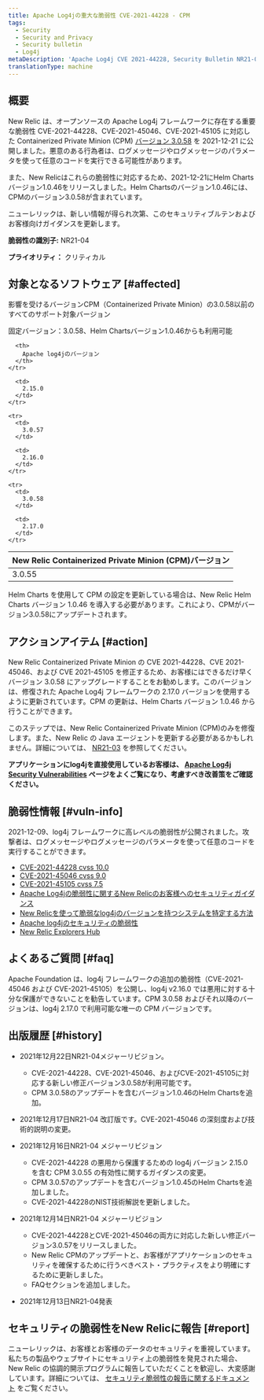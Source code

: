 ```yaml
---
title: Apache Log4jの重大な脆弱性 CVE-2021-44228 - CPM
tags:
  - Security
  - Security and Privacy
  - Security bulletin
  - Log4j
metaDescription: 'Apache Log4j CVE 2021-44228, Security Bulletin NR21-04 (Containerized Private Minions)'
translationType: machine
---
```


## 概要

New Relic は、オープンソースの Apache Log4j フレームワークに存在する重要な脆弱性 CVE-2021-44228、CVE-2021-45046、CVE-2021-45105 に対応した Containerized Private Minion (CPM) [バージョン 3.0.58](/docs/release-notes/synthetics-release-notes/containerized-private-minions-release-notes/containerized-private-minion-cpm-3058/) を 2021-12-21 に公開しました。悪意のある行為者は、ログメッセージやログメッセージのパラメータを使って任意のコードを実行できる可能性があります。

また、New Relicはこれらの脆弱性に対応するため、2021-12-21にHelm Chartsバージョン1.0.46をリリースしました。Helm Chartsのバージョン1.0.46には、CPMのバージョン3.0.58が含まれています。

ニューレリックは、新しい情報が得られ次第、このセキュリティブルテンおよびお客様向けガイダンスを更新します。

**脆弱性の識別子:** NR21-04

**プライオリティ：** クリティカル

## 対象となるソフトウェア [#affected]

影響を受けるバージョンCPM（Containerized Private Minion）の3.0.58以前のすべてのサポート対象バージョン

固定バージョン：3.0.58、Helm Chartsバージョン1.0.46からも利用可能

<table>
  <thead>
    <tr>
      <th>
        New Relic Containerized Private Minion (CPM)バージョン
      </th>

      <th>
        Apache log4jのバージョン
      </th>
    </tr>
  </thead>

  <tbody>
    <tr>
      <td>
        3.0.55
      </td>

      <td>
        2.15.0
      </td>
    </tr>

    <tr>
      <td>
        3.0.57
      </td>

      <td>
        2.16.0
      </td>
    </tr>

    <tr>
      <td>
        3.0.58
      </td>

      <td>
        2.17.0
      </td>
    </tr>
  </tbody>
</table>

Helm Charts を使用して CPM の設定を更新している場合は、New Relic Helm Charts バージョン 1.0.46 を導入する必要があります。これにより、CPMがバージョン3.0.58にアップデートされます。

## アクションアイテム [#action]

New Relic Containerized Private Minion の CVE 2021-44228、CVE 2021-45046、および CVE 2021-45105 を修正するため、お客様にはできるだけ早くバージョン 3.0.58 にアップグレードすることをお勧めします。このバージョンは、修復された Apache Log4j フレームワークの 2.17.0 バージョンを使用するように更新されています。CPM の更新は、Helm Charts バージョン 1.0.46 から行うことができます。

このステップでは、New Relic Containerized Private Minion (CPM)のみを修復します。また、New Relic の Java エージェントを更新する必要があるかもしれません。詳細については、 [NR21-03](/docs/security/new-relic-security/security-bulletins/security-bulletin-nr21-03) を参照してください。

**アプリケーションにlog4jを直接使用しているお客様は、 [Apache Log4j Security Vulnerabilities](https://logging.apache.org/log4j/2.x/security.html) ページをよくご覧になり、考慮すべき改善策をご確認ください。**

## 脆弱性情報 [#vuln-info]

2021-12-09、log4j フレームワークに高レベルの脆弱性が公開されました。攻撃者は、ログメッセージやログメッセージのパラメータを使って任意のコードを実行することができます。

* [CVE-2021-44228 cvss 10.0](https://cve.mitre.org/cgi-bin/cvename.cgi?name=CVE-2021-44228)
* [CVE-2021-45046 cvss 9.0](https://cve.mitre.org/cgi-bin/cvename.cgi?name=CVE-2021-45046)
* [CVE-2021-45105 cvss 7.5](https://cve.mitre.org/cgi-bin/cvename.cgi?name=CVE-2021-45105)
* [Apache Log4jの脆弱性に関するNew Relicのお客様へのセキュリティガイダンス](https://newrelic.com/blog/nerdlog/security-guidance-for-log4j)
* [New Relicを使って脆弱なlog4jのバージョンを持つシステムを特定する方法](https://newrelic.com/blog/how-to-relic/new-relic-log4j-detection)
* [Apache log4jのセキュリティの脆弱性](https://logging.apache.org/log4j/2.x/security.html)
* [New Relic Explorers Hub](https://discuss.newrelic.com/t/log4j-zero-day-vulnerability-and-the-new-relic-java-agent/170322)

## よくあるご質問 [#faq]

<CollapserGroup>
  <Collapser
    id="357-update"
    title="すでにCPM 3.0.55にアップデートしました。3.0.58にアップデートする必要がありますか？"
  >
    Apache Foundation は、log4j フレームワークの追加の脆弱性（CVE-2021-45046 および CVE-2021-45105）を公開し、log4j v2.16.0 では悪用に対する十分な保護ができないことを勧告しています。CPM 3.0.58 およびそれ以降のバージョンは、log4j 2.17.0 で利用可能な唯一の CPM バージョンです。
  </Collapser>
</CollapserGroup>

## 出版履歴 [#history]

* 2021年12月22日NR21-04メジャーリビジョン。

  * CVE-2021-44228、CVE-2021-45046、およびCVE-2021-45105に対応する新しい修正バージョン3.0.58が利用可能です。
  * CPM 3.0.58のアップデートを含むバージョン1.0.46のHelm Chartsを追加。

* 2021年12月17日NR21-04 改訂版です。CVE-2021-45046 の深刻度および技術的説明の変更。

* 2021年12月16日NR21-04 メジャーリビジョン

  * CVE-2021-44228 の悪用から保護するための log4j バージョン 2.15.0 を含む CPM 3.0.55 の有効性に関するガイダンスの変更。
  * CPM 3.0.57のアップデートを含むバージョン1.0.45のHelm Chartsを追加しました。
  * CVE-2021-44228のNIST技術解説を更新しました。

* 2021年12月14日NR21-04 メジャーリビジョン

  * CVE-2021-44228とCVE-2021-45046の両方に対応した新しい修正バージョン3.0.57をリリースしました。
  * New Relic CPMのアップデートと、お客様がアプリケーションのセキュリティを確保するために行うべきベスト・プラクティスをより明確にするために更新しました。
  * FAQセクションを追加しました。

* 2021年12月13日NR21-04発表

## セキュリティの脆弱性をNew Relicに報告 [#report]

ニューレリックは、お客様とお客様のデータのセキュリティを重視しています。私たちの製品やウェブサイトにセキュリティ上の脆弱性を発見された場合、New Relic の協調的開示プログラムに報告していただくことを歓迎し、大変感謝しています。詳細については、 [セキュリティ脆弱性の報告に関するドキュメント](/docs/security/new-relic-security/data-privacy/reporting-security-vulnerabilities) をご覧ください。

